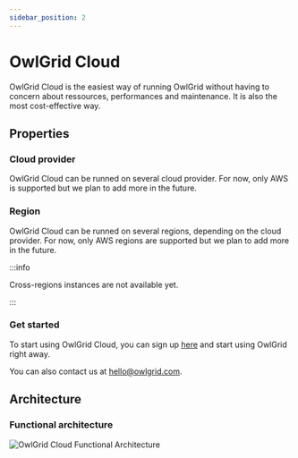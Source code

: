 ```yaml
---
sidebar_position: 2
---
```



# OwlGrid Cloud

OwlGrid Cloud is the easiest way of running OwlGrid without having to concern about ressources, performances and maintenance. It is also the most cost-effective way.

## Properties

### Cloud provider

OwlGrid Cloud can be runned on several cloud provider. For now, only AWS is supported but we plan to add more in the future.

### Region

OwlGrid Cloud can be runned on several regions, depending on the cloud provider. For now, only AWS regions are supported but we plan to add more in the future.

:::info

Cross-regions instances are not available yet.

:::

### Get started

To start using OwlGrid Cloud, you can sign up [here](https://owlgrid.app/signup) and start using OwlGrid right away.

You can also contact us at [hello@owlgrid.com](mailto:hello@owlgrid.com).

## Architecture

### Functional architecture

![OwlGrid Cloud Functional Architecture](/img/general/hosting/cloud/functional.jpg)